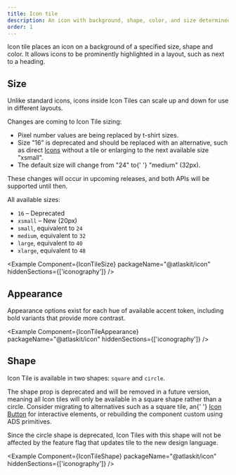 ```yaml
---
title: Icon tile
description: An icon with background, shape, color, and size determined by the Tile component.
order: 1
---
```



Icon tile places an icon on a background of a specified size, shape and color. It allows icons to be
prominently highlighted in a layout, such as next to a heading.

## Size

Unlike standard icons, icons inside Icon Tiles can scale up and down for use in different layouts.

<SectionMessage title="Size changes" appearance="information">
	<p>Changes are coming to Icon Tile sizing:</p>
	<ul>
		<li>Pixel number values are being replaced by t-shirt sizes.</li>
		<li>
			Size <inlineCode>"16"</inlineCode> is deprecated and should be replaced with an alternative,
			such as direct <a href="/components/icon/examples">Icons</a> without a tile or enlarging to
			the next available size <inlineCode>"xsmall"</inlineCode>.
		</li>
		<li>
			The default size will change from <inlineCode>"24"</inlineCode> to{' '}
			<inlineCode>"medium"</inlineCode> (32px).
		</li>
	</ul>
	<p>These changes will occur in upcoming releases, and both APIs will be supported until then.</p>
</SectionMessage>

All available sizes:

- `16` – <Lozenge appearance="moved" isBold>Deprecated</Lozenge>
- `xsmall` – <Lozenge appearance="new" isBold>New</Lozenge> (20px)
- `small`, equivalent to `24`
- `medium`, equivalent to `32`
- `large`, equivalent to `40`
- `xlarge`, equivalent to `48`

<Example Component={IconTileSize} packageName="@atlaskit/icon" hiddenSections={['iconography']} />

## Appearance

Appearance options exist for each hue of available accent token, including bold variants that
provide more contrast.

<Example
	Component={IconTileAppearance}
	packageName="@atlaskit/icon"
	hiddenSections={['iconography']}
/>

## Shape

Icon Tile is available in two shapes: `square` and `circle`.

<SectionMessage title="Deprecated" appearance="warning">
	<p>
		The <inlineCode>shape</inlineCode> prop is deprecated and will be removed in a future version,
		meaning all Icon tiles will only be available in a square shape rather than a circle. Consider
		migrating to alternatives such as a square tile, an{' '}
		<a href="/components/button/icon-button/examples">Icon Button</a> for interactive elements, or
		rebuilding the component custom using ADS primitives.
	</p>
	<p>
		Since the circle shape is deprecated, Icon Tiles with this shape will not be affected by the
		feature flag that updates tile to the new design language.
	</p>
</SectionMessage>

<Example Component={IconTileShape} packageName="@atlaskit/icon" hiddenSections={['iconography']} />
